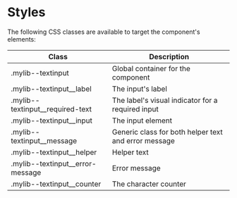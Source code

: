 
<Meta title="Forms/Text input/Styles" />

# Styles

The following CSS classes are available to target the component's elements:

| Class                              | Description                                          |
|------------------------------------|------------------------------------------------------|
| .mylib--textinput                  | Global container for the component                   |
| .mylib--textinput__label           | The input's label                                    |
| .mylib--textinput__required-text   | The label's visual indicator for a required input    |
| .mylib--textinput__input           | The input element                                    |
| .mylib--textinput__message         | Generic class for both helper text and error message |
| .mylib--textinput__helper          | Helper text                                          |
| .mylib--textinput__error-message   | Error message                                        |
| .mylib--textinput__counter         | The character counter                                |
